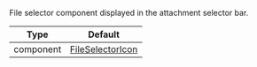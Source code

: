 File selector component displayed in the attachment selector bar.

| Type               | Default      |
| - | - |
| component | [FileSelectorIcon](https://github.com/GetStream/stream-chat-react-native/blob/master/package/src/components/AttachmentPicker/components/FileSelectorIcon.tsx) |
